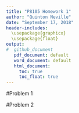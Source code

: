 ```yaml
---
title: "P8105 Homework 1"
author: "Quinton Neville"
date: "September 17, 2018"
header-includes: 
  \usepackage{graphicx}
  \usepackage{float}
output:
#  github_document 
   pdf_document: default
   word_document: default
   html_document:
     toc: true
     toc_float: true
---
```


#Problem 1

#Problem 2